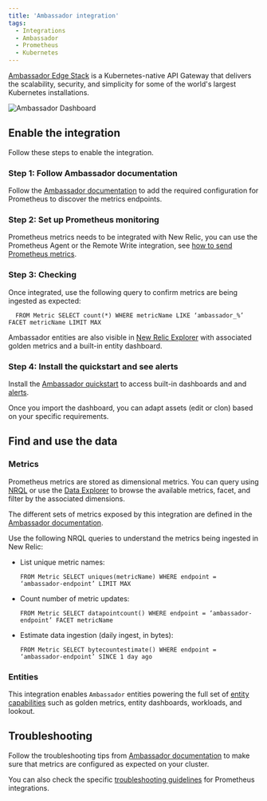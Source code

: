 ```yaml
---
title: 'Ambassador integration'
tags:
  - Integrations
  - Ambassador
  - Prometheus
  - Kubernetes
---
```



[Ambassador Edge Stack](https://www.getambassador.io/) is a Kubernetes-native API Gateway that delivers the scalability, security, and simplicity for some of the world's largest Kubernetes installations.

<img
  title="Ambassador Dashboard"
  alt="Ambassador Dashboard"
  src={kubernetesAmbassadorDashboard}
/>

## Enable the integration

Follow these steps to enable the integration.

### Step 1: Follow Ambassador documentation

Follow the [Ambassador documentation](https://www.getambassador.io/docs/edge-stack/latest/howtos/prometheus/) to add the required configuration for Prometheus to discover the metrics endpoints.

### Step 2: Set up Prometheus monitoring

Prometheus metrics needs to be integrated with New Relic, you can use the Prometheus Agent or the Remote Write integration, see [how to send Prometheus metrics](https://docs.newrelic.com/docs/infrastructure/prometheus-integrations/get-started/send-prometheus-metric-data-new-relic/).

### Step 3: Checking

Once integrated, use the following query to confirm metrics are being ingested as expected:

```
  FROM Metric SELECT count(*) WHERE metricName LIKE ‘ambassador_%’ FACET metricName LIMIT MAX
```

Ambassador entities are also visible in [New Relic Explorer](/docs/new-relic-solutions/new-relic-one/core-concepts/new-relic-explorer-view-performance-across-apps-services-hosts/) with associated golden metrics and a built-in entity dashboard. 

### Step 4: Install the quickstart and see alerts

Install the [Ambassador quickstart](https://newrelic.com/instant-observability/Ambassador-quickstart) to access built-in dashboards and and [alerts](https://docs.newrelic.com/docs/alerts-applied-intelligence/new-relic-alerts/learn-alerts/introduction-alerts/).

Once you import the dashboard, you can adapt assets (edit or clon) based on your specific requirements.

## Find and use the data

### Metrics

Prometheus metrics are stored as dimensional metrics. You can query using [NRQL](/docs/telemetry-data-platform/get-data/apis/query-metric-data-type/) or use the [Data Explorer](/docs/query-your-data/explore-query-data/browse-data/introduction-data-explorer/) to browse the available metrics, facet, and filter by the associated dimensions.

The different sets of metrics exposed by this integration are defined in the [Ambassador documentation](https://www.getambassador.io/docs/edge-stack/latest/topics/running/statistics/8877-metrics/).

Use the following NRQL queries to understand the metrics being ingested in New Relic:

* List unique metric names:

  ```
  FROM Metric SELECT uniques(metricName) WHERE endpoint = ‘ambassador-endpoint’ LIMIT MAX
  ```

* Count number of metric updates:

  ```
  FROM Metric SELECT datapointcount() WHERE endpoint = ‘ambassador-endpoint’ FACET metricName
  ```

* Estimate data ingestion (daily ingest, in bytes):

	```
  FROM Metric SELECT bytecountestimate() WHERE endpoint = ‘ambassador-endpoint’ SINCE 1 day ago
  ```

### Entities

This integration enables `Ambassador` entities powering the full set of [entity capabilities](/docs/new-relic-solutions/new-relic-one/core-concepts/what-entity-new-relic/) such as golden metrics, entity dashboards, workloads, and lookout.

## Troubleshooting

Follow the troubleshooting tips from [Ambassador documentation](https://www.getambassador.io/docs/edge-stack/latest/topics/running/statistics/8877-metrics/) to make sure that metrics are configured as expected on your cluster.

You can also check the specific [troubleshooting guidelines](/docs/infrastructure/prometheus-integrations/troubleshooting/no-data-appears-prometheus-integration) for Prometheus integrations.